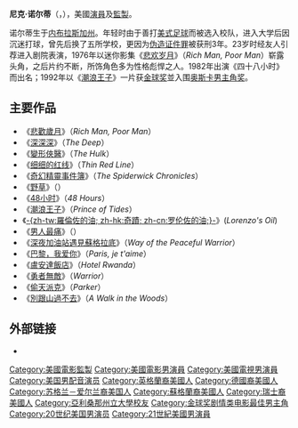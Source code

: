 {{noteTA
|T=zh-hans:尼克·诺尔蒂;zh-hk:尼克·諾特;zh-tw:尼克·諾特;
|G1=Movie
|G2=Show
|G3=LR
|1=zh-hans:尼克·诺尔蒂;zh-hk:尼克·諾特;zh-tw:尼克·諾特;
|2=zh-hans:诺尔蒂;zh-hk:諾特;zh-tw:諾特;
}}
{{藝人
| name = 尼克·诺尔蒂
| image = NickNolte(cannesPhotocall).jpg
| type    = 男演員
| caption = 2000年於[[康城國際電影節|康城國際電影節]]
| birthname = Nicholas King Nolte
| birthdate = {{birth date and age|1941|2|8}}
| birthplace = {{USA}}[[內布拉斯加州|內布拉斯加州]][[奥马哈_(内布拉斯加州)|奥马哈]]
| occupation = [[演員|演員]]、[[監製|監製]]
| yearsactive = 1969年至今
| spouse = Sheila Page（1966年至1970年）<br /> Sharyn Haddad（1978年至1983年）<br /> Rebecca Linger（1984年至1994年）
| goldenglobeawards='''[[金球獎最佳戲劇類電影男主角|最佳戲劇類電影男主角]]'''<br>1991年 《[[潮浪王子|潮浪王子]]》
}}

'''尼克·诺尔蒂'''（{{lang-en|Nick Nolte}}，{{bd|1941年|2月8日||}}），美國[[演員|演員]]及[[監製|監製]]。

诺尔蒂生于[[内布拉斯加州|内布拉斯加州]]。年轻时由于善打[[美式足球|美式足球]]而被选入校队，进入大学后因沉迷打球，曾先后换了五所学校，更因为[[伪造证件罪|伪造证件罪]]被获刑3年。23岁时经友人引荐进入剧院表演，1976年以迷你影集《[[悲欢岁月|悲欢岁月]]》（''Rich Man, Poor Man''）崭露头角，之后片约不断，所饰角色多为性格彪悍之人。1982年出演《四十八小时》而出名；1992年以《[[潮浪王子|潮浪王子]]》一片获[[金球獎|金球奖]]並入围[[奥斯卡最佳男主角奖|奥斯卡男主角奖]]。

== 主要作品 ==
* 《[[悲歡歲月|悲歡歲月]]》（''Rich Man, Poor Man''）
* 《[[深深深|深深深]]》（''The Deep''）
* 《[[變形俠醫_(電影)|變形俠醫]]》（''The Hulk''）
* 《[[细细的红线|细细的红线]]》（''Thin Red Line''）
* 《[[奇幻精靈事件簿|奇幻精靈事件簿]]》（''The Spiderwick Chronicles''）
* 《[[野草_(電影)|野草]]》（''{{tsl|en|Weeds (film)||Weeds}}''）
* 《[[48小时|48小时]]》（''48 Hours''）
* 《[[潮浪王子|潮浪王子]]》（''Prince of Tides''）
*《[[奇蹟_(1992年電影)|-{zh-tw:羅倫佐的油; zh-hk:奇蹟; zh-cn:罗伦佐的油;}-]]》(''Lorenzo's Oil'')
* 《[[男人最痛|男人最痛]]》（''{{link-en|Affliction|Affliction (film)}}''）
* 《[[深夜加油站遇見蘇格拉底|深夜加油站遇見蘇格拉底]]》（''Way of the Peaceful Warrior''）
* 《[[巴黎，我爱你|巴黎，我爱你]]》（''Paris, je t'aime''）
* 《[[盧安達飯店|盧安達飯店]]》（''Hotel Rwanda''）
* 《[[勇者無敵|勇者無敵]]》（''Warrior ''）
* 《[[偷天派克|偷天派克]]》（''Parker''）
* 《[[別跟山過不去|別跟山過不去]]》（''A Walk in the Woods''）

== 外部链接 ==
* {{imdb|0000560}}
{{金球獎最佳戲劇類電影男主角}}
{{國家影評人協會獎最佳男主角}}
{{紐約影評人協會獎最佳男主角}}
{{洛杉磯影評人協會獎最佳男主角}}
{{波士頓影評人協會獎最佳男主角}}
{{Authority control}}

{{DEFAULTSORT:Nolte, Nick}}
[[Category:美國電影監製|Category:美國電影監製]]
[[Category:美國電影男演員|Category:美國電影男演員]]
[[Category:美國電視男演員|Category:美國電視男演員]]
[[Category:美国男配音演员|Category:美国男配音演员]]
[[Category:英格蘭裔美國人|Category:英格蘭裔美國人]]
[[Category:德國裔美國人|Category:德國裔美國人]]
[[Category:苏格兰－爱尔兰裔美国人|Category:苏格兰－爱尔兰裔美国人]]
[[Category:蘇格蘭裔美國人|Category:蘇格蘭裔美國人]]
[[Category:瑞士裔美國人|Category:瑞士裔美國人]]
[[Category:亞利桑那州立大學校友|Category:亞利桑那州立大學校友]]
[[Category:金球奖剧情类电影最佳男主角|Category:金球奖剧情类电影最佳男主角]]
[[Category:20世纪美国男演员|Category:20世纪美国男演员]]
[[Category:21世紀美國男演員|Category:21世紀美國男演員]]